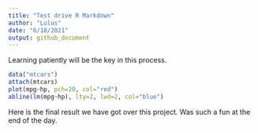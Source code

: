 ```yaml
---
title: "Test drive R Markdown"
author: "Lulus"
date: "6/18/2021"
output: github_document
---
```




Learning patiently will be the key in this process.
```r
data("mtcars")
attach(mtcars)
plot(mpg~hp, pch=20, col="red")
abline(lm(mpg~hp), lty=2, lwd=2, col="blue")
```

Here is the final result we have got over this project. Was such a fun at the end of the day. 